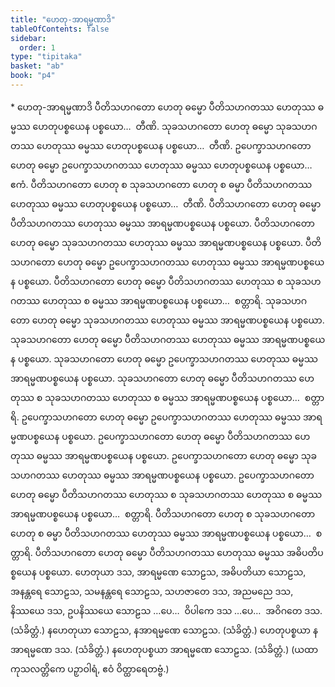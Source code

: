 ```yaml
---
title: "ဟေတု-အာရမ္မဏာဒိ"
tableOfContents: false
sidebar:
  order: 1
type: "tipitaka"
basket: "ab"
book: "p4"
---
```



<DynamicBreadcrumb />

<Paragraph type="center" book="p4">
* ဟေတု-အာရမ္မဏာဒိ
</Paragraph>

<Division number="104" book="p4" e="ch" v="39" p="500">

<Paragraph number="351" book="p4">
ပီတိသဟဂတော ဟေတု ဓမ္မော ပီတိသဟဂတဿ ဟေတုဿ ဓမ္မဿ ဟေတုပစ္စယေန ပစ္စယော…  တီဏိ.
</Paragraph>

<Paragraph number="352" book="p4">
သုခသဟဂတော ဟေတု ဓမ္မော သုခသဟဂတဿ ဟေတုဿ ဓမ္မဿ ဟေတုပစ္စယေန ပစ္စယော…  တီဏိ.
</Paragraph>

<Paragraph number="353" book="p4">
ဥပေက္ခာသဟဂတော ဟေတု ဓမ္မော ဥပေက္ခာသဟဂတဿ ဟေတုဿ ဓမ္မဿ ဟေတုပစ္စယေန ပစ္စယော…  ဧကံ.
</Paragraph>

<Paragraph number="354" book="p4">
ပီတိသဟဂတော ဟေတု စ သုခသဟဂတော ဟေတု စ ဓမ္မာ ပီတိသဟဂတဿ ဟေတုဿ ဓမ္မဿ ဟေတုပစ္စယေန ပစ္စယော…  တီဏိ.
</Paragraph>

</Division>
<Division number="105" book="p4" e="ch" v="39" p="501">

<Paragraph number="355" book="p4">
ပီတိသဟဂတော ဟေတု ဓမ္မော ပီတိသဟဂတဿ ဟေတုဿ ဓမ္မဿ အာရမ္မဏပစ္စယေန ပစ္စယော. ပီတိသဟဂတော ဟေတု ဓမ္မော သုခသဟဂတဿ ဟေတုဿ ဓမ္မဿ အာရမ္မဏပစ္စယေန ပစ္စယော. ပီတိသဟဂတော ဟေတု ဓမ္မော ဥပေက္ခာသဟဂတဿ ဟေတုဿ ဓမ္မဿ အာရမ္မဏပစ္စယေန ပစ္စယော. ပီတိသဟဂတော ဟေတု ဓမ္မော ပီတိသဟဂတဿ ဟေတုဿ စ သုခသဟဂတဿ ဟေတုဿ စ ဓမ္မဿ အာရမ္မဏပစ္စယေန ပစ္စယော…  စတ္တာရိ.
</Paragraph>

<Paragraph number="356" book="p4">
သုခသဟဂတော ဟေတု ဓမ္မော သုခသဟဂတဿ ဟေတုဿ ဓမ္မဿ အာရမ္မဏပစ္စယေန ပစ္စယော. သုခသဟဂတော ဟေတု ဓမ္မော ပီတိသဟဂတဿ ဟေတုဿ ဓမ္မဿ အာရမ္မဏပစ္စယေန ပစ္စယော. သုခသဟဂတော ဟေတု ဓမ္မော ဥပေက္ခာသဟဂတဿ ဟေတုဿ ဓမ္မဿ အာရမ္မဏပစ္စယေန ပစ္စယော. သုခသဟဂတော ဟေတု ဓမ္မော ပီတိသဟဂတဿ ဟေတုဿ စ သုခသဟဂတဿ ဟေတုဿ စ ဓမ္မဿ အာရမ္မဏပစ္စယေန ပစ္စယော…  စတ္တာရိ.
</Paragraph>

<Paragraph number="357" book="p4">
ဥပေက္ခာသဟဂတော ဟေတု ဓမ္မော ဥပေက္ခာသဟဂတဿ ဟေတုဿ ဓမ္မဿ အာရမ္မဏပစ္စယေန ပစ္စယော. ဥပေက္ခာသဟဂတော ဟေတု ဓမ္မော ပီတိသဟဂတဿ ဟေတုဿ ဓမ္မဿ အာရမ္မဏပစ္စယေန ပစ္စယော. ဥပေက္ခာသဟဂတော ဟေတု ဓမ္မော သုခသဟဂတဿ ဟေတုဿ ဓမ္မဿ အာရမ္မဏပစ္စယေန ပစ္စယော. ဥပေက္ခာသဟဂတော ဟေတု ဓမ္မော ပီတိသဟဂတဿ ဟေတုဿ စ သုခသဟဂတဿ ဟေတုဿ စ ဓမ္မဿ အာရမ္မဏပစ္စယေန ပစ္စယော…  စတ္တာရိ.
</Paragraph>

<Paragraph number="358" book="p4">
ပီတိသဟဂတော ဟေတု စ သုခသဟဂတော ဟေတု စ ဓမ္မာ ပီတိသဟဂတဿ ဟေတုဿ ဓမ္မဿ အာရမ္မဏပစ္စယေန ပစ္စယော…  စတ္တာရိ.
</Paragraph>

<Paragraph number="359" book="p4">
ပီတိသဟဂတော ဟေတု ဓမ္မော ပီတိသဟဂတဿ ဟေတုဿ ဓမ္မဿ အဓိပတိပစ္စယေန ပစ္စယော.
</Paragraph>

</Division>
<Division number="106" book="p4" e="ch" v="39" p="502">

<Paragraph number="360" book="p4">
ဟေတုယာ ဒသ, အာရမ္မဏေ သောဠသ, အဓိပတိယာ သောဠသ, အနန္တရေ သောဠသ, သမနန္တရေ သောဠသ, သဟဇာတေ ဒသ, အညမညေ ဒသ, နိဿယေ ဒသ, ဥပနိဿယေ သောဠသ …ပေ…  ဝိပါကေ ဒသ …ပေ…  အဝိဂတေ ဒသ. (သံခိတ္တံ.)
</Paragraph>

<Paragraph number="361" book="p4">
နဟေတုယာ သောဠသ, နအာရမ္မဏေ သောဠသ. (သံခိတ္တံ.)
</Paragraph>

<Paragraph number="362" book="p4">
ဟေတုပစ္စယာ နအာရမ္မဏေ ဒသ. (သံခိတ္တံ.)
</Paragraph>

<Paragraph number="363" book="p4">
နဟေတုပစ္စယာ အာရမ္မဏေ သောဠသ. (သံခိတ္တံ.)
</Paragraph>

<Paragraph number="364" book="p4">
(ယထာ ကုသလတ္တိကေ ပဉှာဝါရံ, ဧဝံ ဝိတ္ထာရေတဗ္ဗံ.)
</Paragraph>
</Division>